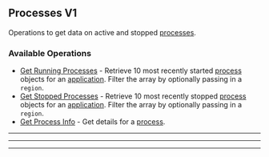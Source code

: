 
## Processes V1
Operations to get data on active and stopped [processes](https://hathora.dev/docs/concepts/hathora\-entities\#process).

### Available Operations

* [Get Running Processes](/unity/processes_v1/get_running_processes) - Retrieve 10 most recently started [process](https://hathora.dev/docs/concepts/hathora-entities#process) objects for an [application](https://hathora.dev/docs/concepts/hathora-entities#application). Filter the array by optionally passing in a `region`.
* [Get Stopped Processes](/unity/processes_v1/get_stopped_processes) - Retrieve 10 most recently stopped [process](https://hathora.dev/docs/concepts/hathora-entities#process) objects for an [application](https://hathora.dev/docs/concepts/hathora-entities#application). Filter the array by optionally passing in a `region`.
* [Get Process Info](/unity/processes_v1/get_process_info) - Get details for a [process](https://hathora.dev/docs/concepts/hathora-entities#process).

---
<GetRunningProcesses />

---
<GetStoppedProcesses />

---
<GetProcessInfo />
